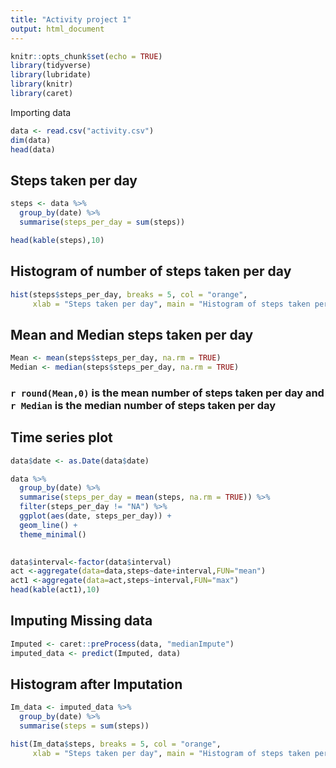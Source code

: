 ```yaml
---
title: "Activity project 1"
output: html_document
---
```


```r
knitr::opts_chunk$set(echo = TRUE)
library(tidyverse)
library(lubridate)
library(knitr)
library(caret)

```

Importing data

```r
data <- read.csv("activity.csv")
dim(data)
head(data)
```

## Steps taken per day

```r
steps <- data %>% 
  group_by(date) %>% 
  summarise(steps_per_day = sum(steps))

head(kable(steps),10)
```

## Histogram of number of steps taken per day
```r
hist(steps$steps_per_day, breaks = 5, col = "orange",
     xlab = "Steps taken per day", main = "Histogram of steps taken per day")
```


## Mean and Median steps taken per day
```r
Mean <- mean(steps$steps_per_day, na.rm = TRUE)
Median <- median(steps$steps_per_day, na.rm = TRUE)
```

### `r round(Mean,0)` is the mean number of steps taken per day and `r Median` is the median number of steps taken per day  
  
  
## Time series plot

```r
data$date <- as.Date(data$date)

data %>% 
  group_by(date) %>% 
  summarise(steps_per_day = mean(steps, na.rm = TRUE)) %>% 
  filter(steps_per_day != "NA") %>% 
  ggplot(aes(date, steps_per_day)) +
  geom_line() +
  theme_minimal()
  
```


```r
data$interval<-factor(data$interval)
act <-aggregate(data=data,steps~date+interval,FUN="mean")
act1 <-aggregate(data=act,steps~interval,FUN="max")
head(kable(act1),10)
```


## Imputing Missing data
```r
Imputed <- caret::preProcess(data, "medianImpute")
imputed_data <- predict(Imputed, data)
```

## Histogram after Imputation

```r
Im_data <- imputed_data %>% 
  group_by(date) %>% 
  summarise(steps = sum(steps))

hist(Im_data$steps, breaks = 5, col = "orange",
     xlab = "Steps taken per day", main = "Histogram of steps taken per day")

```

